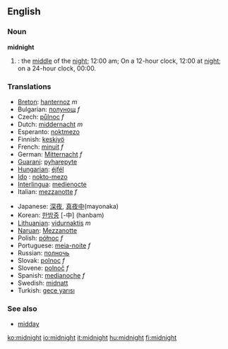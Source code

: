 ==English==

===Noun===
'''midnight'''
{{wikipedia}}
#{{time}}: the [[middle]] of the [[night]]; 12:00 am; On a 12-hour clock, 12:00 at [[night]]; on a 24-hour clock, 00:00.

===Translations===
{{top}}
*[[Breton]]: [[hanternoz]] ''m''
*Bulgarian: [[полунощ]] ''f''
*Czech: [[půlnoc]] ''f''
*Dutch: [[middernacht]] ''m''
*Esperanto: [[noktmezo]]
*Finnish: [[keskiyö]]
*French: [[minuit]] ''f''
*German: [[Mitternacht]] ''f''
*[[Guarani]]: [[pyharepyte]]
*[[Hungarian]]: [[éjfél]]
* [[Ido]] : [[nokto-mezo]]
*[[Interlingua]]: [[medienocte]]
*Italian: [[mezzanotte]] ''f''
{{mid}}
*Japanese: [[深夜]], [[真夜中]](mayonaka)
*Korean: [[한밤중]] [-中] (hanbam)
*[[Lithuanian]]: [[vidurnaktis]] ''m''
*[[Naruan]]: [[Mezzanotte]]
*Polish: [[północ]] ''f''
*Portuguese: [[meia-noite]] ''f''
*Russian: [[полночь]]
*Slovak: [[polnoc]] ''f''
*Slovene: [[polnoč]] ''f''
*Spanish: [[medianoche]] ''f''
*Swedish: [[midnatt]]
*Turkish: [[gece yarısı]]
{{bottom}}

===See also===
*[[midday]]

[[ko:midnight]]
[[io:midnight]]
[[it:midnight]]
[[hu:midnight]]
[[fi:midnight]]